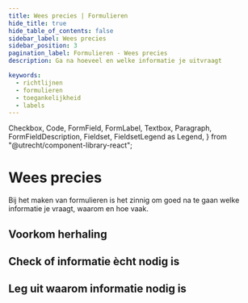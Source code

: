 ```yaml
---
title: Wees precies | Formulieren
hide_title: true
hide_table_of_contents: false
sidebar_label: Wees precies
sidebar_position: 3
pagination_label: Formulieren - Wees precies
description: Ga na hoeveel en welke informatie je uitvraagt

keywords:
  - richtlijnen
  - formulieren
  - toegankelijkheid
  - labels
---
```


<!-- @license CC0-1.0 -->

  Checkbox,
  Code,
  FormField,
  FormLabel,
  Textbox,
  Paragraph,
  FormFieldDescription,
  Fieldset,
  FieldsetLegend as Legend,
} from "@utrecht/component-library-react";

# Wees precies

Bij het maken van formulieren is het zinnig om goed na te gaan welke informatie je vraagt, waarom en hoe vaak.

## Voorkom herhaling

## Check of informatie ècht nodig is

## Leg uit waarom informatie nodig is
